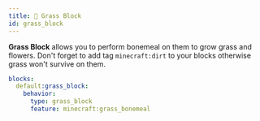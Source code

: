 ```yaml
---
title: 🌿 Grass Block
id: grass_block
---
```


**Grass Block** allows you to perform bonemeal on them to grow grass and flowers. Don't forget to add tag `minecraft:dirt` to your blocks otherwise grass won't survive on them.

```yml
blocks:
  default:grass_block:
    behavior:
      type: grass_block
      feature: minecraft:grass_bonemeal
```
